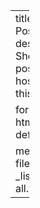 ---
title: All Posts
description: Show all posts hosted on this site.

format:
  html: default

metadata-files:
  - _listing-all.yml
---